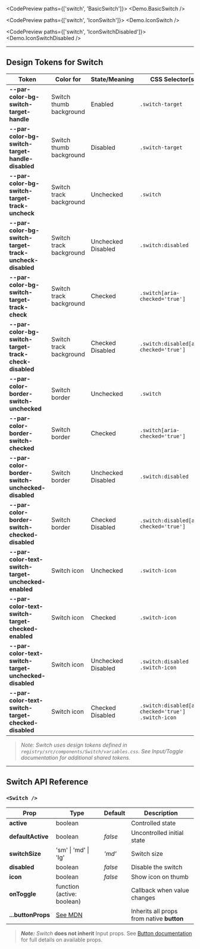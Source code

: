 
<TableOfContents />

<CodePreview paths={['switch', 'BasicSwitch']}>
  <Demo.BasicSwitch />
</CodePreview>

<CodePreview paths={['switch', 'IconSwitch']}>
  <Demo.IconSwitch />
</CodePreview>

<CodePreview paths={['switch', 'IconSwitchDisabled']}>
  <Demo.IconSwitchDisabled />
</CodePreview>

---

## Design Tokens for Switch

| **Token**                                               | **Color for**           | **State/Meaning**  | **CSS Selector(s)**                                  |
| ------------------------------------------------------- | ----------------------- | ------------------ | ---------------------------------------------------- |
| **--par-color-bg-switch-target-handle**                 | Switch thumb background | Enabled            | `.switch-target`                                     |
| **--par-color-bg-switch-target-handle-disabled**        | Switch thumb background | Disabled           | `.switch-target`                                     |
| **--par-color-bg-switch-target-track-uncheck**          | Switch track background | Unchecked          | `.switch`                                            |
| **--par-color-bg-switch-target-track-uncheck-disabled** | Switch track background | Unchecked Disabled | `.switch:disabled`                                   |
| **--par-color-bg-switch-target-track-check**            | Switch track background | Checked            | `.switch[aria-checked='true']`                       |
| **--par-color-bg-switch-target-track-check-disabled**   | Switch track background | Checked Disabled   | `.switch:disabled[aria-checked='true']`              |
| **--par-color-border-switch-unchecked**                 | Switch border           | Unchecked          | `.switch`                                            |
| **--par-color-border-switch-checked**                   | Switch border           | Checked            | `.switch[aria-checked='true']`                       |
| **--par-color-border-switch-unchecked-disabled**        | Switch border           | Unchecked Disabled | `.switch:disabled`                                   |
| **--par-color-border-switch-checked-disabled**          | Switch border           | Checked Disabled   | `.switch:disabled[aria-checked='true']`              |
| **--par-color-text-switch-target-unchecked-enabled**    | Switch icon             | Unchecked          | `.switch-icon`                                       |
| **--par-color-text-switch-target-checked-enabled**      | Switch icon             | Checked            | `.switch-icon`                                       |
| **--par-color-text-switch-target-unchecked-disabled**   | Switch icon             | Unchecked Disabled | `.switch:disabled .switch-icon`                      |
| **--par-color-text-switch-target-checked-disabled**     | Switch icon             | Checked Disabled   | `.switch:disabled[aria-checked='true'] .switch-icon` |

> _Note: Switch uses design tokens defined in `registry/src/components/Switch/variables.css`. See Input/Toggle documentation for additional shared tokens._

---

## Switch API Reference

### `<Switch />`

| **Prop**           | **Type**                                                                               | **Default** | **Description**                           |
| ------------------ | -------------------------------------------------------------------------------------- | ----------- | ----------------------------------------- |
| **active**         | boolean                                                                                |             | Controlled state                          |
| **defaultActive**  | boolean                                                                                | _false_     | Uncontrolled initial state                |
| **switchSize**     | 'sm' \| 'md' \| 'lg'                                                                   | _'md'_      | Switch size                               |
| **disabled**       | boolean                                                                                | _false_     | Disable the switch                        |
| **icon**           | boolean                                                                                | _false_     | Show icon on thumb                        |
| **onToggle**       | function (active: boolean)                                                             |             | Callback when value changes               |
| **...buttonProps** | [See MDN](https://developer.mozilla.org/en-US/docs/Web/HTML/Element/button#attributes) |             | Inherits all props from native **button** |

> **_Note:_** _Switch_ **does not inherit** Input props. See [Button documentation](https://developer.mozilla.org/en-US/docs/Web/HTML/Element/button#attributes) for full details on available props.
